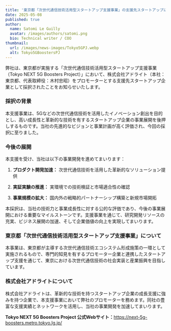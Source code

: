 ```yaml
---
title: '東京都「次世代通信技術活用型スタートアップ支援事業」の支援先スタートアップに採択されました'
date: 2025-05-08
published: true
author:
  name: Satomi Le Guilly
  avatar: /images/authors/satomi.png
  bio: Technical writer / COO
thumbnail:
  url: /images/news-images/Tokyo5GPJ.webp
  alt: Tokyo5GBoostersPJ
---
```


弊社は、東京都が実施する「次世代通信技術活用型スタートアップ支援事業（Tokyo NEXT 5G Boosters Project）」において、株式会社アドライト（本社：東京都、代表取締役：木村忠昭）をプロモーターとする支援先スタートアップ企業として採択されたことをお知らせいたします。

### 採択の背景

本支援事業は、5Gなどの次世代通信技術を活用したイノベーション創出を目的とし、高い成長性と革新的な技術を有するスタートアップ企業の事業展開を後押しするものです。当社の先進的なビジョンと事業計画が高く評価され、今回の採択に至りました。

### 今後の展開

本支援を受け、当社は以下の事業開発を進めてまいります：

1. **プロダクト開発加速：**
次世代通信技術を活用した革新的なソリューション提供

2. **実証実験の推進：**
実環境での技術検証と市場適合性の確認

3. **事業規模の拡大：**
国内外の戦略的パートナーシップ構築と新規市場開拓

本採択は、当社の技術力と事業成長性に対する公的な評価であり、今後の事業展開における重要なマイルストーンです。支援事業を通じて、研究開発リソースの充実、ビジネス展開の加速、そして企業価値の向上を実現してまいります。

### 東京都「次世代通信技術活用型スタートアップ支援事業」について

本事業は、東京都が主導する次世代通信技術エコシステム形成施策の一環として実施されるもので、専門的知見を有するプロモーター企業と連携したスタートアップ支援を通じて、東京における次世代通信技術の社会実装と産業振興を目指しています。

### 株式会社アドライトについて

株式会社アドライトは、革新的な技術を持つスタートアップ企業の成長支援に強みを持つ企業で、本支援事業において弊社のプロモーターを務めます。同社の豊富な支援実績とネットワークを活用し、当社の事業開発を加速してまいります。

**Tokyo NEXT 5G Boosters Project 公式Webサイト：**<a href="https://next-5g-boosters.metro.tokyo.lg.jp/" target="_blank" rel="noopener noreferrer">https://next-5g-boosters.metro.tokyo.lg.jp/</a>
